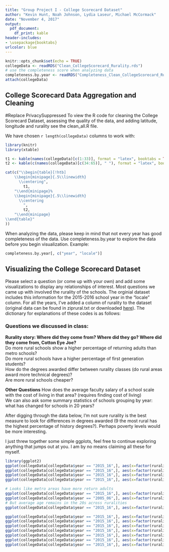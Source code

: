 ```yaml
---
title: "Group Project I - College Scorecard Dataset"
author: "Kevin Hunt, Noah Johnson, Lydia Laseur, Michael McCormack"
date: "November 4, 2017"
output:
  pdf_document: 
    df_print: kable
header-includes:
- \usepackage{booktabs}
urlcolor: blue
---
```


```r
knitr::opts_chunk$set(echo = TRUE)
collegeData <- readRDS("Clean_CollegeScorecard_Rurality.rds")
# use the completeness score when analyzing data
completeness.by.year <- readRDS("Completeness_Clean_CollegeScorecard_Rurality.rds")
attach(collegeData)
```

## College Scorecard Data Aggregation and Cleaning

#Replace PrivacySuppressed
To view the R code for cleaning the College Scorecard Dataset, assessing the quality of the data, and adding latitude, longitude and rurality see the clean_all.R file.

We have chosen `r length(collegeData)` columns to work with:

```r
library(knitr)
library(xtable)

t1 <- kable(names(collegeData)[c(1:33)], format = "latex", booktabs = TRUE)
t2 <- kable(c(names(collegeData)[c(34:65)], " "), format = "latex", booktabs = TRUE)

cat(c("\\begin{table}[!htb]
    \\begin{minipage}{.5\\linewidth}
      \\centering",
        t1,
    "\\end{minipage}%
    \\begin{minipage}{.5\\linewidth}
      \\centering
        ",
        t2,
    "\\end{minipage} 
\\end{table}"
))

```
 
\pagebreak
When analyzing the data, please keep in mind that not every year has good completeness of the data. Use completeness.by.year to explore the data before you begin visualization. Example:
```r
completeness.by.year[, c("year", "locale")]
```

## Visualizing the College Scorecard Dataset

Please select a question (or come up with your own) and add some visualizations to display any relationships of interest. Most questions we came up with involved the rurality of the schools. The orginial dataset includes this information for the 2015-2016 school year in the "locale" column. For all the years, I've added a column of rurality to the dataset (original data can be found in ziprural.txt or downloaded [here]("http://www.psc.isr.umich.edu/dis/data/kb/downloads/t1101_ziprural.xls")). The dictionary for explanations of these codes is as follows: 
\begin{center}
\includegraphics{ruralitycodes}
\end{center}

### Questions we discussed in class:  
**Rurality story: Where did they come from? Where did they go? Where did they come from, Cotton Eye Joe?**  
Do more rural schools show a higher percentage of returning adults than metro schools?  
Do more rural schools have a higher percentage of first generation students?  
How do the degrees awarded differ between rurality classes (do rural areas award more technical degrees)?   
Are more rural schools cheaper?  

**Other Questions** 
How does the average faculty salary of a school scale with the cost of living in that area? (requires finding cost of living)  
We can also ask some summary statistics of schools grouping by year: what has changed for schools in 20  years?

After digging through the data below, I'm not sure rurality is the best measure to look for differences in degrees awarded (9 the most rural has the highest percentage of history degrees?). Perhaps poverty levels would be more interesting.

I just threw together some simple ggplots, feel free to continue exploring anything that jumps out at you. I am by no means claiming all these for myself.
 
```r
library(ggplot2)
ggplot(collegeData[collegeData$year == "2015_16",], aes(x=factor(rurality), y=program_percentage.agriculture)) + stat_summary(fun.y="mean", geom = "bar")
ggplot(collegeData[collegeData$year == "2015_16",], aes(x=factor(rurality), y=program_percentage.ethnic_cultural_gender)) + stat_summary(fun.y="mean", geom = "bar")
ggplot(collegeData[collegeData$year == "2015_16",], aes(x=factor(rurality), y=program_percentage.mechanic_repair_technology)) + stat_summary(fun.y="mean", geom = "bar")
ggplot(collegeData[collegeData$year == "2015_16",], aes(x=factor(rurality), y=faculty_salary)) + stat_summary(fun.y="mean", geom = "bar")

# Looks like metro areas have more return adults
ggplot(collegeData[collegeData$year == "2015_16",], aes(x=factor(rurality), y=share_25_older)) + stat_summary(fun.y="mean", geom = "bar")
ggplot(collegeData[collegeData$year == "2005_06",], aes(x=factor(rurality), y=demographics.over_23_at_entry)) + stat_summary(fun.y="mean", geom = "bar")
# But average age remains in the 20s across ruralities
ggplot(collegeData[collegeData$year == "2015_16",], aes(x=factor(rurality), y=demographics.age_entry)) + stat_summary(fun.y="mean", geom = "bar")

ggplot(collegeData[collegeData$year == "2015_16",], aes(x=factor(rurality), y=share_firstgeneration)) + stat_summary(fun.y="mean", geom = "bar")
ggplot(collegeData[collegeData$year == "2015_16",], aes(x=factor(rurality), y=share_firstgeneration_parents.middleschool)) + stat_summary(fun.y="mean", geom = "bar")
ggplot(collegeData[collegeData$year == "2015_16",], aes(x=factor(rurality), y=demographics.first_generation)) + stat_summary(fun.y="mean", geom = "bar")
ggplot(collegeData[collegeData$year == "2015_16",], aes(x=factor(rurality), y=degrees_awarded.highest)) + stat_summary(fun.y="mean", geom = "bar")
ggplot(collegeData[collegeData$year == "2015_16",], aes(x=factor(rurality), y=tuition.out_of_state)) + stat_summary(fun.y="mean", geom = "bar")
ggplot(collegeData[collegeData$year == "2015_16",], aes(x=factor(rurality), y=tuition.in_state)) + stat_summary(fun.y="mean", geom = "bar")
ggplot(collegeData[collegeData$year == "2015_16",], aes(x=factor(rurality), y=attendance.academic_year)) + stat_summary(fun.y="mean", geom = "bar")
```





